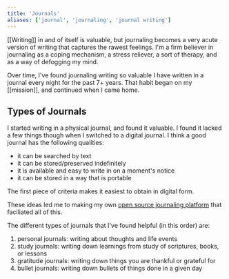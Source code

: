 ```yaml
---
title: 'Journals'
aliases: ['journal', 'journaling', 'journal writing']
---
```


[[Writing]] in and of itself is valuable, but journaling becomes a very acute version of writing that captures the rawest feelings. I'm a firm believer in journaling as a coping mechanism, a stress reliever, a sort of therapy, and as a way of defogging my mind.

Over time, I've found journaling writing so valuable I have written in a journal every night for the past 7+ years. That habit began on my [[mission]], and continued when I came home.

## Types of Journals

I started writing in a physical journal, and found it valuable. I found it lacked a few things though when I switched to a digital journal. I think a good journal has the following qualities:

- it can be searched by text
- it can be stored/preserved indefinitely
- it is available and easy to write in on a moment's notice
- it can be stored in a way that is portable

The first piece of criteria makes it easiest to obtain in digital form.

These ideas led me to making my own [open source journaling platform](https://github.com/gillkyle/sol-journal) that faciliated all of this.

The different types of journals that I've found helpful (in this order) are:

1. personal journals: writing about thoughts and life events
2. study journals: writing down learnings from study of scriptures, books, or lessons
3. gratitude journals: writing down things you are thankful or grateful for
4. bullet journals: writing down bullets of things done in a given day
